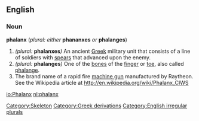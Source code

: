 ==English==
===Noun===
'''phalanx''' (''plural: either'' '''phananxes''' ''or'' '''phalanges''')

#''(plural:'' '''phalanxes''''')'' An ancient [[Greek]] military unit that consists of a line of soldiers with [[spear]]s that advanced upon the enemy.
#''(plural:'' '''phalanges''''')'' One of the [[bone]]s of the [[finger]] or [[toe]], also called [[phalange]].
#The brand name of a rapid fire [[machine gun]] manufactured by Raytheon. See the Wikipedia article at http://en.wikipedia.org/wiki/Phalanx_CIWS

[[Category:Skeleton]]
[[Category:Greek derivations]]
[[Category:English irregular plurals]]

[[io:Phalanx]]
[[nl:phalanx]]